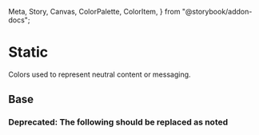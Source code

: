   Meta,
  Story,
  Canvas,
  ColorPalette,
  ColorItem,
} from "@storybook/addon-docs";

<Meta title="Theme/Palettes/Static" />

# Static

Colors used to represent neutral content or messaging.

## Base

<ColorContainer className="paletteContainer">
  <ColorPalette className="docs">
    <ColorItem
      title="Foreground"
      subtitle="--salt-palette-static-foreground"
      colors={{
        "--salt-palette-static-foreground":
          "var(--salt-palette-static-foreground)",
      }}
    />
  </ColorPalette>
</ColorContainer>

### **Deprecated:** The following should be replaced as noted

<Canvas>
  <DocGrid withNotes>
    <ColorBlock
      colorVar="--salt-palette-static-foreground-disabled"
      replacementToken="N/A"
    />
  </DocGrid>
</Canvas>
